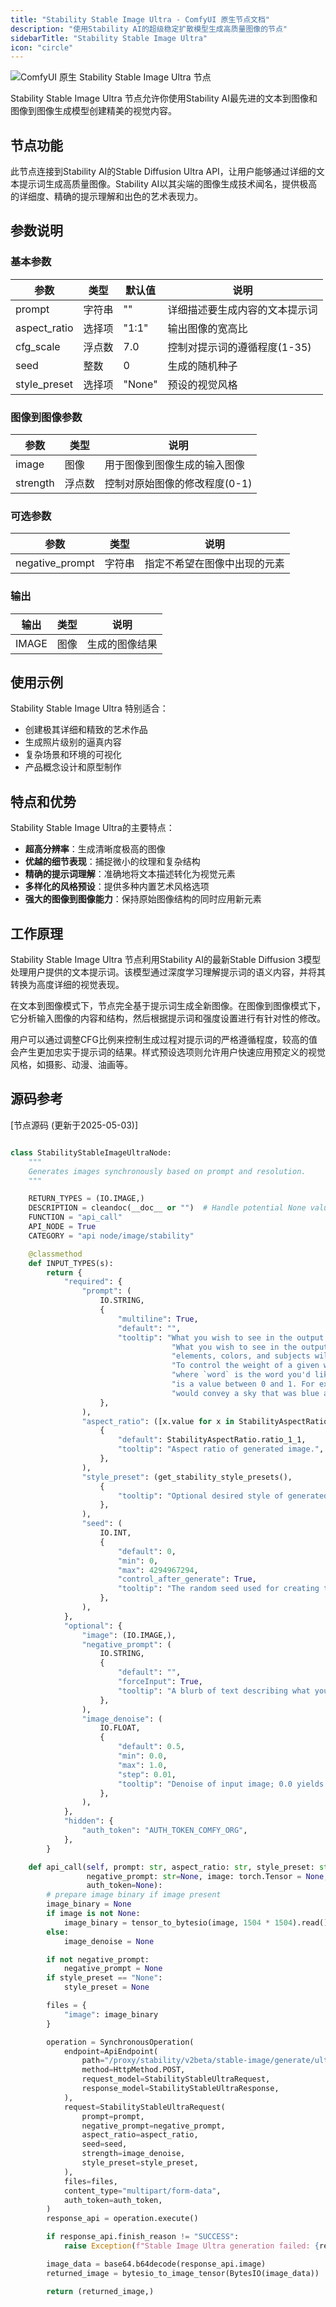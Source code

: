```yaml
---
title: "Stability Stable Image Ultra - ComfyUI 原生节点文档"
description: "使用Stability AI的超级稳定扩散模型生成高质量图像的节点"
sidebarTitle: "Stability Stable Image Ultra"
icon: "circle"
---
```


![ComfyUI 原生 Stability Stable Image Ultra 节点](/images/built-in-nodes/api_nodes/stability/stability-stable-image-ultra.jpg)

Stability Stable Image Ultra 节点允许你使用Stability AI最先进的文本到图像和图像到图像生成模型创建精美的视觉内容。

## 节点功能

此节点连接到Stability AI的Stable Diffusion Ultra API，让用户能够通过详细的文本提示词生成高质量图像。Stability AI以其尖端的图像生成技术闻名，提供极高的详细度、精确的提示理解和出色的艺术表现力。

## 参数说明

### 基本参数

| 参数 | 类型 | 默认值 | 说明 |
|-----|-----|-------|------|
| prompt | 字符串 | "" | 详细描述要生成内容的文本提示词 |
| aspect_ratio | 选择项 | "1:1" | 输出图像的宽高比 |
| cfg_scale | 浮点数 | 7.0 | 控制对提示词的遵循程度(1-35) |
| seed | 整数 | 0 | 生成的随机种子 |
| style_preset | 选择项 | "None" | 预设的视觉风格 |

### 图像到图像参数

| 参数 | 类型 | 说明 |
|-----|-----|------|
| image | 图像 | 用于图像到图像生成的输入图像 |
| strength | 浮点数 | 控制对原始图像的修改程度(0-1) |

### 可选参数

| 参数 | 类型 | 说明 |
|-----|-----|------|
| negative_prompt | 字符串 | 指定不希望在图像中出现的元素 |

### 输出

| 输出 | 类型 | 说明 |
|-----|-----|------|
| IMAGE | 图像 | 生成的图像结果 |

## 使用示例

Stability Stable Image Ultra 特别适合：

- 创建极其详细和精致的艺术作品
- 生成照片级别的逼真内容
- 复杂场景和环境的可视化
- 产品概念设计和原型制作

## 特点和优势

Stability Stable Image Ultra的主要特点：

- **超高分辨率**：生成清晰度极高的图像
- **优越的细节表现**：捕捉微小的纹理和复杂结构
- **精确的提示词理解**：准确地将文本描述转化为视觉元素
- **多样化的风格预设**：提供多种内置艺术风格选项
- **强大的图像到图像能力**：保持原始图像结构的同时应用新元素

## 工作原理

Stability Stable Image Ultra 节点利用Stability AI的最新Stable Diffusion 3模型处理用户提供的文本提示词。该模型通过深度学习理解提示词的语义内容，并将其转换为高度详细的视觉表现。

在文本到图像模式下，节点完全基于提示词生成全新图像。在图像到图像模式下，它分析输入图像的内容和结构，然后根据提示词和强度设置进行有针对性的修改。

用户可以通过调整CFG比例来控制生成过程对提示词的严格遵循程度，较高的值会产生更加忠实于提示词的结果。样式预设选项则允许用户快速应用预定义的视觉风格，如摄影、动漫、油画等。

## 源码参考

[节点源码 (更新于2025-05-03)]

```python

class StabilityStableImageUltraNode:
    """
    Generates images synchronously based on prompt and resolution.
    """

    RETURN_TYPES = (IO.IMAGE,)
    DESCRIPTION = cleandoc(__doc__ or "")  # Handle potential None value
    FUNCTION = "api_call"
    API_NODE = True
    CATEGORY = "api node/image/stability"

    @classmethod
    def INPUT_TYPES(s):
        return {
            "required": {
                "prompt": (
                    IO.STRING,
                    {
                        "multiline": True,
                        "default": "",
                        "tooltip": "What you wish to see in the output image. A strong, descriptive prompt that clearly defines" +
                                    "What you wish to see in the output image. A strong, descriptive prompt that clearly defines" +
                                    "elements, colors, and subjects will lead to better results. " +
                                    "To control the weight of a given word use the format `(word:weight)`," +
                                    "where `word` is the word you'd like to control the weight of and `weight`" +
                                    "is a value between 0 and 1. For example: `The sky was a crisp (blue:0.3) and (green:0.8)`" +
                                    "would convey a sky that was blue and green, but more green than blue."
                    },
                ),
                "aspect_ratio": ([x.value for x in StabilityAspectRatio],
                    {
                        "default": StabilityAspectRatio.ratio_1_1,
                        "tooltip": "Aspect ratio of generated image.",
                    },
                ),
                "style_preset": (get_stability_style_presets(),
                    {
                        "tooltip": "Optional desired style of generated image.",
                    },
                ),
                "seed": (
                    IO.INT,
                    {
                        "default": 0,
                        "min": 0,
                        "max": 4294967294,
                        "control_after_generate": True,
                        "tooltip": "The random seed used for creating the noise.",
                    },
                ),
            },
            "optional": {
                "image": (IO.IMAGE,),
                "negative_prompt": (
                    IO.STRING,
                    {
                        "default": "",
                        "forceInput": True,
                        "tooltip": "A blurb of text describing what you do not wish to see in the output image. This is an advanced feature."
                    },
                ),
                "image_denoise": (
                    IO.FLOAT,
                    {
                        "default": 0.5,
                        "min": 0.0,
                        "max": 1.0,
                        "step": 0.01,
                        "tooltip": "Denoise of input image; 0.0 yields image identical to input, 1.0 is as if no image was provided at all.",
                    },
                ),
            },
            "hidden": {
                "auth_token": "AUTH_TOKEN_COMFY_ORG",
            },
        }

    def api_call(self, prompt: str, aspect_ratio: str, style_preset: str, seed: int,
                 negative_prompt: str=None, image: torch.Tensor = None, image_denoise: float=None,
                 auth_token=None):
        # prepare image binary if image present
        image_binary = None
        if image is not None:
            image_binary = tensor_to_bytesio(image, 1504 * 1504).read()
        else:
            image_denoise = None

        if not negative_prompt:
            negative_prompt = None
        if style_preset == "None":
            style_preset = None

        files = {
            "image": image_binary
        }

        operation = SynchronousOperation(
            endpoint=ApiEndpoint(
                path="/proxy/stability/v2beta/stable-image/generate/ultra",
                method=HttpMethod.POST,
                request_model=StabilityStableUltraRequest,
                response_model=StabilityStableUltraResponse,
            ),
            request=StabilityStableUltraRequest(
                prompt=prompt,
                negative_prompt=negative_prompt,
                aspect_ratio=aspect_ratio,
                seed=seed,
                strength=image_denoise,
                style_preset=style_preset,
            ),
            files=files,
            content_type="multipart/form-data",
            auth_token=auth_token,
        )
        response_api = operation.execute()

        if response_api.finish_reason != "SUCCESS":
            raise Exception(f"Stable Image Ultra generation failed: {response_api.finish_reason}.")

        image_data = base64.b64decode(response_api.image)
        returned_image = bytesio_to_image_tensor(BytesIO(image_data))

        return (returned_image,)


```